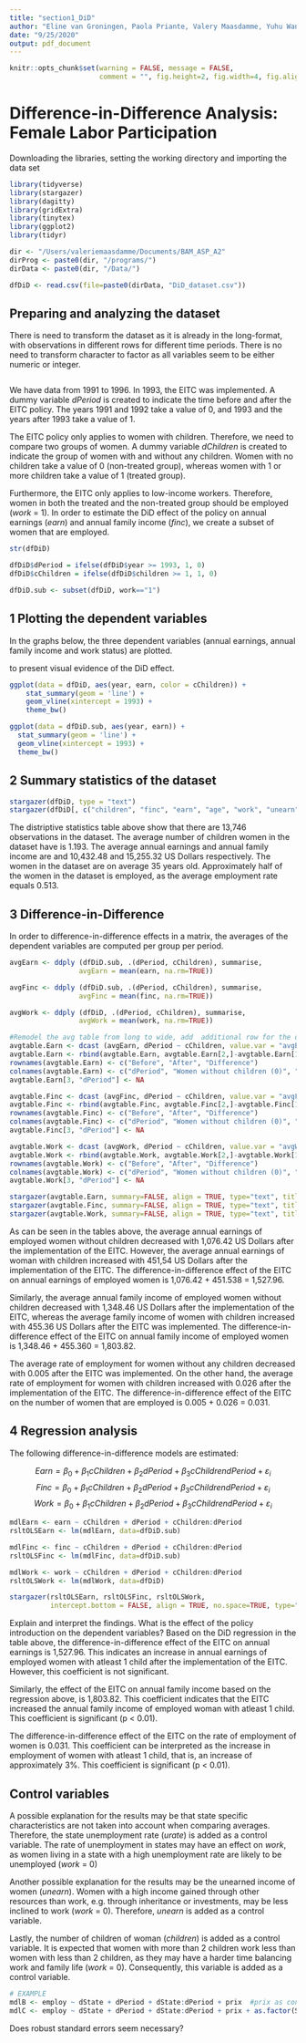 ```yaml
---
title: "section1_DiD"
author: "Eline van Groningen, Paola Priante, Valery Maasdamme, Yuhu Wang"
date: "9/25/2020"
output: pdf_document
---
```


```r
knitr::opts_chunk$set(warning = FALSE, message = FALSE, 
                      comment = "", fig.height=2, fig.width=4, fig.align = "center")
```

# Difference-in-Difference Analysis: Female Labor Participation 

Downloading the libraries, setting the working directory and importing the data set 

```r
library(tidyverse)
library(stargazer)
library(dagitty)
library(gridExtra)
library(tinytex)
library(ggplot2)
library(tidyr)

dir <- "/Users/valeriemaasdamme/Documents/BAM_ASP_A2" 
dirProg <- paste0(dir, "/programs/") 
dirData <- paste0(dir, "/Data/")

dfDiD <- read.csv(file=paste0(dirData, "DiD_dataset.csv"))
```

## Preparing and analyzing the dataset 
There is need to transform the dataset as it is already in the long-format, with observations in different rows for different time periods. There is no need to transform character to factor as all variables seem to be either numeric or integer. 

```r

```

We have data from 1991 to 1996. In 1993, the EITC was implemented. A dummy variable *dPeriod* is created to indicate the time before and after the EITC policy. The years 1991 and 1992 take a value of 0, and 1993 and the years after 1993 take a value of 1.

The EITC policy only applies to women with children. Therefore, we need to compare two groups of women. A dummy variable *dChildren* is created to indicate the group of women with and without any children. Women with no children take a value of 0 (non-treated group), whereas women with 1 or more children take a value of 1 (treated group).

Furthermore, the EITC only applies to low-income workers. Therefore, women in both the treated and the non-treated group should be employed (*work* = 1). In order to estimate the DiD effect of the policy on annual earnings (*earn*) and annual family income (*finc*), we create a subset of women that are employed. 


```r
str(dfDiD)

dfDiD$dPeriod = ifelse(dfDiD$year >= 1993, 1, 0) 
dfDiD$cChildren = ifelse(dfDiD$children >= 1, 1, 0)

dfDiD.sub <- subset(dfDiD, work=="1")
```

## 1 Plotting the dependent variables 
In the graphs below, the three dependent variables (annual earnings, annual family income and work status) are plotted.  

to present visual evidence of the DiD effect. 

```r

ggplot(data = dfDiD, aes(year, earn, color = cChildren)) +
    stat_summary(geom = 'line') +
    geom_vline(xintercept = 1993) +
    theme_bw()

ggplot(data = dfDiD.sub, aes(year, earn)) + 
  stat_summary(geom = 'line') +
  geom_vline(xintercept = 1993) +
  theme_bw()

```

## 2 Summary statistics of the dataset 

```r
stargazer(dfDiD, type = "text")
stargazer(dfDiD[, c("children", "finc", "earn", "age", "work", "unearn")], type = "text")
```

The distriptive statistics table above show that there are 13,746 observations in the dataset. The average number of children women in the dataset have is 1.193. The average annual earnings and annual family income are and 10,432.48 and 15,255.32 US Dollars respectively. The women in the dataset are on average 35 years old. Approximately half of the women in the dataset is employed, as the average employment rate equals 0.513. 

## 3 Difference-in-Difference 
In order to difference-in-difference effects in a matrix, the averages of the dependent variables are computed per group per period. 


```r
avgEarn <- ddply (dfDiD.sub, .(dPeriod, cChildren), summarise, 
                 avgEarn = mean(earn, na.rm=TRUE))

avgFinc <- ddply (dfDiD.sub, .(dPeriod, cChildren), summarise, 
                 avgFinc = mean(finc, na.rm=TRUE))

avgWork <- ddply (dfDiD, .(dPeriod, cChildren), summarise, 
                 avgWork = mean(work, na.rm=TRUE))

#Remodel the avg table from long to wide, add  additional row for the difference in averages and rename the rows
avgtable.Earn <- dcast (avgEarn, dPeriod ~ cChildren, value.var = "avgEarn")
avgtable.Earn <- rbind(avgtable.Earn, avgtable.Earn[2,]-avgtable.Earn[1,]) 
rownames(avgtable.Earn) <- c("Before", "After", "Difference")
colnames(avgtable.Earn) <- c("dPeriod", "Women without children (0)", "Women with children (1)")
avgtable.Earn[3, "dPeriod"] <- NA

avgtable.Finc <- dcast (avgFinc, dPeriod ~ cChildren, value.var = "avgFinc")
avgtable.Finc <- rbind(avgtable.Finc, avgtable.Finc[2,]-avgtable.Finc[1,]) 
rownames(avgtable.Finc) <- c("Before", "After", "Difference")
colnames(avgtable.Finc) <- c("dPeriod", "Women without children (0)", "Women with children (1)")
avgtable.Finc[3, "dPeriod"] <- NA

avgtable.Work <- dcast (avgWork, dPeriod ~ cChildren, value.var = "avgWork")
avgtable.Work <- rbind(avgtable.Work, avgtable.Work[2,]-avgtable.Work[1,]) 
rownames(avgtable.Work) <- c("Before", "After", "Difference")
colnames(avgtable.Work) <- c("dPeriod", "Women without children (0)", "Women with children (1)")
avgtable.Work[3, "dPeriod"] <- NA

stargazer(avgtable.Earn, summary=FALSE, align = TRUE, type="text", title = "Average Annual Earnings")
stargazer(avgtable.Finc, summary=FALSE, align = TRUE, type="text", title = "Average Indicator Annual Family Income")
stargazer(avgtable.Work, summary=FALSE, align = TRUE, type="text", title = "Average Indicator Work Status")
```

As can be seen in the tables above, the average annual earnings of employed women without children decreased with 1,076.42 US Dollars after the implementation of the EITC. However, the average annual earnings of woman with children increased with 451,54 US Dollars after the implementation of the EITC. The difference-in-difference effect of the EITC on annual earnings of employed women is 1,076.42 $+$ 451.538 $=$ 1,527.96. 

Similarly, the average annual family income of employed women without children decreased with 1,348.46 US Dollars after the implementation of the EITC, whereas the average family income of women with children increased with 455.36 US Dollars after the EITC was implemented. The difference-in-difference effect of the EITC on annual family income of employed women is 1,348.46 $+$ 455.360 $=$ 1,803.82. 

The average rate of employment for women without any children decreased with 0.005 after the EITC was implemented. On the other hand, the average rate of employment for women with children increased with 0.026 after the implementation of the EITC. The difference-in-difference effect of the EITC on the number of women that are employed is 0.005 $+$ 0.026 $=$ 0.031. 

## 4 Regression analysis 
The following difference-in-difference models are estimated:

$$Earn = \beta_0 + \beta_1 cChildren + \beta_2 dPeriod + \beta_3 cChildren dPeriod + \varepsilon_i$$
$$Finc = \beta_0 + \beta_1 cChildren + \beta_2 dPeriod + \beta_3 cChildren dPeriod + \varepsilon_i$$
$$Work = \beta_0 + \beta_1 cChildren + \beta_2 dPeriod + \beta_3 cChildren dPeriod + \varepsilon_i$$

```r

mdlEarn <- earn ~ cChildren + dPeriod + cChildren:dPeriod
rsltOLSEarn <- lm(mdlEarn, data=dfDiD.sub)

mdlFinc <- finc ~ cChildren + dPeriod + cChildren:dPeriod
rsltOLSFinc <- lm(mdlFinc, data=dfDiD.sub)

mdlWork <- work ~ cChildren + dPeriod + cChildren:dPeriod
rsltOLSWork <- lm(mdlWork, data=dfDiD)

stargazer(rsltOLSEarn, rsltOLSFinc, rsltOLSWork,
          intercept.bottom = FALSE, align = TRUE, no.space=TRUE, type="text")

```

Explain and interpret the findings. What is the effect of the policy introduction on the dependent variables? 
Based on the DiD regression in the table above, the difference-in-difference effect of the EITC on annual earnings is 1,527.96. This indicates an increase in annual earnings of employed women with atleast 1 child after the implementation of the EITC. However, this coefficient is not significant. 

Similarly, the effect of the EITC on annual family income based on the regression above, is 1,803.82. This coefficient indicates that the EITC increased the annual family income of employed woman with atleast 1 child. This coefficient is significant (p < 0.01). 

The difference-in-difference effect of the EITC on the rate of employment of women is 0.031. This coefficient can be interpreted as the increase in employment of women with atleast 1 child, that is, an increase of approximately 3%. This coefficient is significant (p < 0.01). 

## Control variables 
A possible explanation for the results may be that state specific characteristics are not taken into account when comparing averages. Therefore, the state unemployment rate (*urate*) is added as a control variable. The rate of unemployment in states may have an effect on *work*, as women living in a state with a high unemployment rate are likely to be unemployed (*work* = 0) 

Another possible explanation for the results may be the unearned income of women (*unearn*). Women with a high income gained through other resources than work, e.g. through inheritance or investments, may be less inclined to work (*work* = 0). Therefore, *unearn* is added as a control variable. 
 
Lastly, the number of children of woman (*children*) is added as a control variable. It is expected that women with more than 2 children work less than women with less than 2 children, as they may have a harder time balancing work and family life (*work* = 0). Consequently, this variable is added as a control variable. 

```r
# EXAMPLE 
mdlB <- employ ~ dState + dPeriod + dState:dPeriod + prix  #prix as controlvariables
mdlC <- employ ~ dState + dPeriod + dState:dPeriod + prix + as.factor(SHEET) #restaurant specific factors as controlvariable


```

Does robust standard errors seem necessary?

```r



```


